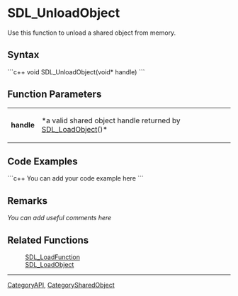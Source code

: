 <!-- pragma section-numbers off -->
<!-- pragma disable-camelcase -->

= SDL_UnloadObject =
Use this function to unload a shared object from memory.


== Syntax ==
```c++
void SDL_UnloadObject(void* handle)
```

== Function Parameters ==
{|
|'''handle'''
|*a valid shared object handle returned by [[SDL_LoadObject]]()*
|}

== Code Examples ==
```c++
You can add your code example here
```

== Remarks ==
''You can add useful comments here''

== Related Functions ==
:[[SDL_LoadFunction]]
:[[SDL_LoadObject]]

----
[[CategoryAPI]], [[CategorySharedObject]]
